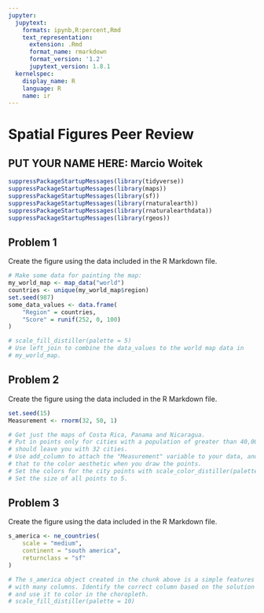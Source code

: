 ```yaml
---
jupyter:
  jupytext:
    formats: ipynb,R:percent,Rmd
    text_representation:
      extension: .Rmd
      format_name: rmarkdown
      format_version: '1.2'
      jupytext_version: 1.8.1
  kernelspec:
    display_name: R
    language: R
    name: ir
---
```


# Spatial Figures Peer Review

## PUT YOUR NAME HERE: Marcio Woitek

```r
suppressPackageStartupMessages(library(tidyverse))
suppressPackageStartupMessages(library(maps))
suppressPackageStartupMessages(library(sf))
suppressPackageStartupMessages(library(rnaturalearth))
suppressPackageStartupMessages(library(rnaturalearthdata))
suppressPackageStartupMessages(library(rgeos))
```

## Problem 1

Create the figure using the data included in the R Markdown file.

```r
# Make some data for painting the map:
my_world_map <- map_data("world")
countries <- unique(my_world_map$region)
set.seed(987)
some_data_values <- data.frame(
    "Region" = countries,
    "Score" = runif(252, 0, 100)
)
```

```r
# scale_fill_distiller(palette = 5)
# Use left_join to combine the data_values to the world map data in
# my_world_map.
```

## Problem 2

Create the figure using the data included in the R Markdown file.

```r
set.seed(15)
Measurement <- rnorm(32, 50, 1)
```

```r
# Get just the maps of Costa Rica, Panama and Nicaragua.
# Put in points only for cities with a population of greater than 40,000. This
# should leave you with 32 cities.
# Use add_column to attach the "Measurement" variable to your data, and set
# that to the color aesthetic when you draw the points.
# Set the colors for the city points with scale_color_distiller(palette = 7).
# Set the size of all points to 5.
```

## Problem 3

Create the figure using the data included in the R Markdown file.

```r
s_america <- ne_countries(
    scale = "medium",
    continent = "south america",
    returnclass = "sf"
)
```

```r
# The s_america object created in the chunk above is a simple features object
# with many columns. Identify the correct column based on the solution figure
# and use it to color in the choropleth.
# scale_fill_distiller(palette = 10)
```
